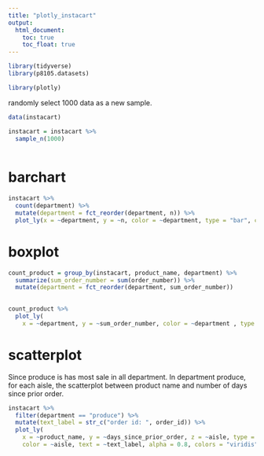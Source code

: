 ```yaml
---
title: "plotly_instacart"
output: 
  html_document:
    toc: true
    toc_float: true
---
```


```r
library(tidyverse)
library(p8105.datasets)

library(plotly)
```
randomly select 1000 data as a new sample.
```r
data(instacart)

instacart = instacart %>% 
  sample_n(1000)
  

```


# barchart

```r
instacart %>% 
  count(department) %>% 
  mutate(department = fct_reorder(department, n)) %>% 
  plot_ly(x = ~department, y = ~n, color = ~department, type = "bar", colors = "viridis")
```

# boxplot

```r
count_product = group_by(instacart, product_name, department) %>% 
  summarize(sum_order_number = sum(order_number)) %>% 
  mutate(department = fct_reorder(department, sum_order_number))

  
count_product %>% 
  plot_ly(
    x = ~department, y = ~sum_order_number, color = ~department , type = "box", colors = "viridis")
```

# scatterplot
Since produce is has most sale in all department. In department produce, for each aisle, the scatterplot between product name and number of days since prior order.
```r
instacart %>%
  filter(department == "produce") %>% 
  mutate(text_label = str_c("order id: ", order_id)) %>% 
  plot_ly(
    x = ~product_name, y = ~days_since_prior_order, z = ~aisle, type = "scatter3d", mode = "markers",
    color = ~aisle, text = ~text_label, alpha = 0.8, colors = "viridis", size = 0.5)
```
